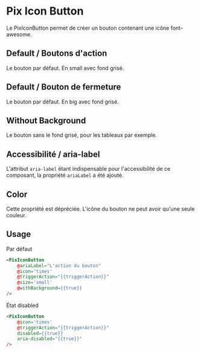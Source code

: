
<Meta
  title='Basics/Icon button'
  component='PixIconButton'
  decorators={[centered]}
  argTypes={stories.argTypes}
/>

# Pix Icon Button

Le PixIconButton permet de créer un bouton contenant une icône font-awesome.

## Default / Boutons d'action

Le bouton par défaut. En small avec fond grisé.

<Canvas>
  <Story name="Default Small" story={stories.DefaultSmall} height={60} />
</Canvas>

## Default / Bouton de fermeture

Le bouton par défaut. En big avec fond grisé.

<Canvas>
  <Story name="Default Big" story={stories.DefaultBig} height={60} />
</Canvas>

## Without Background

Le bouton sans le fond grisé, pour les tableaux par exemple.

<Canvas>
  <Story name="Without Background" story={stories.withoutBackground} height={60} />
</Canvas>

## Accessibilité / aria-label

L'attribut `aria-label` étant indispensable pour l'accessibilité de ce composant, la propriété `ariaLabel` a été ajouté.

## Color

Cette propriété est dépréciée. L'icône du bouton ne peut avoir qu'une seule couleur.

## Usage

Par défaut
```html
<PixIconButton
    @ariaLabel="L'action du bouton"
    @icon='times'
    @triggerAction="{{triggerAction}}"
    @size='small'
    @withBackground={{true}}
/>
```

État disabled
```html
<PixIconButton
    @icon='times'
    @triggerAction="{{triggerAction}}"
    disabled={{true}}
    aria-disabled="{{true}}"
/>
```

<ArgsTable story="Default Small" />
